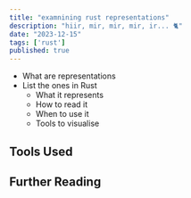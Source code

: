 ```yaml
---
title: "examnining rust representations"
description: "hiir, mir, mir, mir, ir... 🐈"
date: "2023-12-15"
tags: ['rust']
published: true
---
```


- What are representations
- List the ones in Rust
    - What it represents
    - How to read it
    - When to use it
    - Tools to visualise

## Tools Used

## Further Reading

